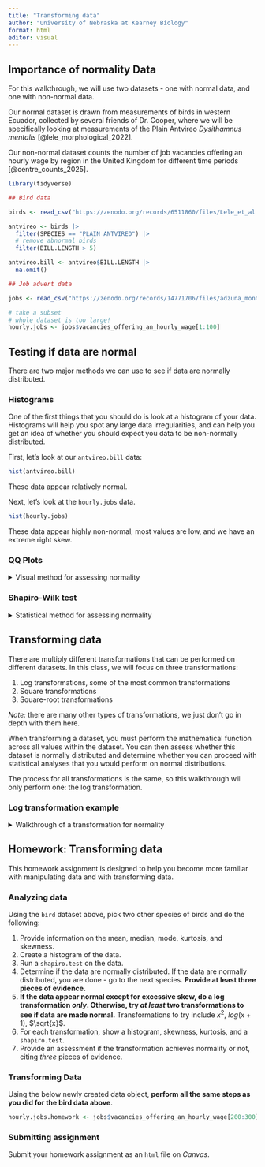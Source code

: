 ```yaml
---
title: "Transforming data"
author: "University of Nebraska at Kearney Biology"
format: html
editor: visual
---
```


## Importance of normality Data

For this walkthrough, we will use two datasets - one with normal data, and one with non-normal data.

Our normal dataset is drawn from measurements of birds in western Ecuador, collected by several friends of Dr. Cooper, where we will be specifically looking at measurements of the Plain Antvireo *Dysithamnus mentalis* [@lele_morphological_2022].

Our non-normal dataset counts the number of job vacancies offering an hourly wage by region in the United Kingdom for different time periods [@centre_counts_2025].

```r
library(tidyverse)

## Bird data

birds <- read_csv("https://zenodo.org/records/6511860/files/Lele_et_al._2022_BITR-21-373_raw_data.csv")

antvireo <- birds |> 
  filter(SPECIES == "PLAIN ANTVIREO") |> 
  # remove abnormal birds
  filter(BILL.LENGTH > 5)

antvireo.bill <- antvireo$BILL.LENGTH |> 
  na.omit()

## Job advert data

jobs <- read_csv("https://zenodo.org/records/14771706/files/adzuna_month_ttwa_vacancies_with_hourly_wage_panel.csv")

# take a subset
# whole dataset is too large!
hourly.jobs <- jobs$vacancies_offering_an_hourly_wage[1:100]
```

## Testing if data are normal

There are two major methods we can use to see if data are normally distributed.

### Histograms

One of the first things that you should do is look at a histogram of your data. Histograms will help you spot any large data irregularities, and can help you get an idea of whether you should expect you data to be non-normally distributed.

First, let's look at our `antvireo.bill` data:

```r
hist(antvireo.bill)
```

These data appear relatively normal.

Next, let's look at the `hourly.jobs` data.

```r
hist(hourly.jobs)
```

These data appear highly non-normal; most values are low, and we have an extreme right skew.

### QQ Plots

<details>

<summary>Visual method for assessing normality</summary>

One way to see if data are normal is to use a [QQ plot](https://www.statology.org/q-q-plot-r/). These plot data quantiles to theoretical quantiles to see how well they align, with a perfectly normal distribution having a completely linear QQ plot. Let's look at these with our `antvireo.bill` data.

```r
qqnorm(antvireo.bill)
```

As we can see above, the data are roughly linear, which means are data appear normal. The "stairsteps" are from the accuracy in measuring temperature, which was likely rounded and thus created a distribution that is not completely continuous.

Now, lets check how our `hourly.jobs` data look:

```r
qqnorm(hourly.jobs)
```

As we can see, these data are not very linear, suggesting that the data are highly non-normal.

</details>

### Shapiro-Wilk test

<details>

<summary>Statistical method for assessing normality</summary>

Another way to test for normality is to use a Shapiro-Wilk test of normality. We will not get into the specifics of this distribution, but this tests the null hypothesis that data originated in a normal distribution, with the alternative hypothesis that the data originated in a non-normal distribution.

*NOTE* that the Shapiro-Wilk test does not perform well with extremely large datasets, which may be the result of [model overfitting](https://en.wikipedia.org/wiki/Overfitting).

This test uses an $\alpha = 0.05$, and we *reject the null hypothesis* if our $p < \alpha$, with $p$ representing the probability of observing something as extreme or more extreme than the result we observe. If we reject the null hypothesis, our data are non-normal and require transformation. If we accept the null hypothesis, we can proceed with treating our data as normally distributed.

Let's look at the `antvireo.bill` data:

```r
shapiro.test(antvireo.bill)
```

As we expected from our `qqnorm` plot, our data for the Plain Antvireo bills are normally distributed, and we accept the null hypothesis as $p>\alpha$ with $0.30 > 0.05$.

Next, let's do a Shapiro-Wilks test on our `hourly.jobs` data.

```r
shapiro.test(hourly.jobs)
```

As we can see, our $p < 0.001$, therefore we reject the null hypothesis and conclude the `hourly.jobs` data are non-normal.

</details>

## Transforming data

There are multiply different transformations that can be performed on different datasets. In this class, we will focus on three transformations:

1.  Log transformations, some of the most common transformations
2.  Square transformations
3.  Square-root transformations

*Note:* there are many other types of transformations, we just don't go in depth with them here.

When transforming a dataset, you must perform the mathematical function across all values within the dataset. You can then assess whether this dataset is normally distributed and determine whether you can proceed with statistical analyses that you would perform on normal distributions.

The process for all transformations is the same, so this walkthrough will only perform one: the log transformation.

### Log transformation example

<details>

<summary>Walkthrough of a transformation for normality</summary>

We know that our `hourly.jobs` dataset is non-normally distributed, so we need to perform a transformation to see if we can achieve normality. Here, we will perform a log transformation. In *R*, the function `log` performs a *natural log* ($ln$) by default. Because $ln(0)$ is $-Infinity$, folks will often add $+1$ to their entire dataset to avoid zero values. This is not necessary if your entire dataset is non-zero and positive.

```r
# check if any values are below zero
# function will return # vals at or below 0
sum(hourly.jobs <= 0)
```

There are no values less than or equal to zero in this dataset. However, if we wanted to add one to them, we could do so by just taking `hourly.jobs + 1` and creating a new object.

Next, let's perform the log transformation:

```r
log.hourly.jobs <- hourly.jobs |> 
  log()
```

Very straightforward! How do these data look?

```r
hist(log.hourly.jobs)
```

These data appear far more normal. What about on a qqplot?

```r
qqnorm(log.hourly.jobs)
```

The line is much straighter, as is expected for a normal distribution.

Now, for the Shapiro-Wilk test:

```r
shapiro.test(log.hourly.jobs)
```

We now have a $p>\alpha$ with $0.19>0.05$, indicating that these data are now normally distributed. We can now proceed with our analyses!

**Note, however, that you must *back transform* your data after a transformation!**

A back transformation of $ln(x)$ is $e^x$. In *R*, $e$ is found by entering `exp(1)`. Thus we would do the following if looking at the mean from the logs:

```r
log.mean <- mean(log.hourly.jobs)

log.mean |> round(2)
```

And back transformed:

```r
transformed.log.mean <- exp(1)^log.mean
transformed.log.mean |> round(0)
```

</details>

## Homework: Transforming data

This homework assignment is designed to help you become more familiar with manipulating data and with transforming data.

### Analyzing data

Using the `bird` dataset above, pick two other species of birds and do the following:

1.  Provide information on the mean, median, mode, kurtosis, and skewness.
2.  Create a histogram of the data.
3.  Run a `shapiro.test` on the data.
4.  Determine if the data are normally distributed. If the data are normally distributed, you are done - go to the next species. **Provide at least three pieces of evidence.**
5.  **If the data appear normal except for excessive skew, do a log transformation *only*. Otherwise, try *at least* two transformations to see if data are made normal.** Transformations to try include $x^2$, $log(x+1)$, $\sqrt{x}$.
6.  For each transformation, show a histogram, skewness, kurtosis, and a `shapiro.test`.
7.  Provide an assessment if the transformation achieves normality or not, citing *three* pieces of evidence.

### Transforming Data

Using the below newly created data object, **perform all the same steps as you did for the bird data above**.

```r
hourly.jobs.homework <- jobs$vacancies_offering_an_hourly_wage[200:300]
```

### Submitting assignment

Submit your homework assignment as an `html` file on *Canvas*.
